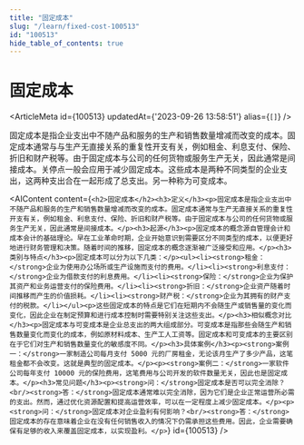 ```yaml
---
title: "固定成本"
slug: "/learn/fixed-cost-100513"
id: "100513"
hide_table_of_contents: true
---
```



# 固定成本

<ArticleMeta id={100513} updatedAt={'2023-09-26 13:58:51'} alias={`[]`} />
<div className='border-solid border-b border-t-0 my-4 border-[var(--ifm-color-gray-300)]' />

固定成本是指企业支出中不随产品和服务的生产和销售数量增减而改变的成本。固定成本通常与与生产无直接关系的重复性开支有关，例如租金、利息支付、保险、折旧和财产税等。由于固定成本与公司的任何货物或服务生产无关，因此通常是间接成本。关停点一般会应用于减少固定成本。这些成本是两种不同类型的企业支出，这两种支出合在一起形成了总支出。另一种称为可变成本。

<AIContent content={`<h2>固定成本</h2><h3>定义</h3><p>固定成本是指企业支出中不随产品和服务的生产和销售数量增减而改变的成本。固定成本通常与生产无直接关系的重复性开支有关，例如租金、利息支付、保险、折旧和财产税等。由于固定成本与公司的任何货物或服务生产无关，因此通常是间接成本。</p><h3>起源</h3><p>固定成本的概念源自管理会计和成本会计的基础理论。早在工业革命时期，企业开始意识到需要区分不同类型的成本，以便更好地进行财务管理和决策。随着时间的推移，固定成本的概念逐渐被广泛接受和应用。</p><h3>类别与特点</h3><p>固定成本可以分为以下几类：</p><ul><li><strong>租金：</strong>企业为使用办公场所或生产设施而支付的费用。</li><li><strong>利息支付：</strong>企业为借款支付的利息费用。</li><li><strong>保险：</strong>企业为保护其资产和业务运营支付的保险费用。</li><li><strong>折旧：</strong>企业资产随着时间推移而产生的价值损耗。</li><li><strong>财产税：</strong>企业为其拥有的财产支付的税款。</li></ul><p>这些固定成本的特点是它们在短期内不会随生产或销售量的变化而变化，因此企业在制定预算和进行成本控制时需要特别关注这些支出。</p><h3>相似概念对比</h3><p>固定成本与可变成本是企业总支出的两大组成部分。可变成本是指那些会随生产和销售数量变化而变化的成本，例如原材料成本、生产工人工资等。固定成本和可变成本的主要区别在于它们对生产和销售数量变化的敏感度不同。</p><h3>具体案例</h3><p><strong>案例一：</strong>一家制造公司每月支付 5000 元的厂房租金，无论该月生产了多少产品，这笔租金都不会改变。这就是典型的固定成本。</p><p><strong>案例二：</strong>一家软件公司每年支付 10000 元的保险费用，这笔费用与公司开发的软件数量无关，因此也是固定成本。</p><h3>常见问题</h3><p><strong>问：</strong>固定成本是否可以完全消除？<br/><strong>答：</strong>固定成本通常难以完全消除，因为它们是企业正常运营所必需的支出。然而，通过优化资源配置和提高运营效率，可以在一定程度上减少固定成本。</p><p><strong>问：</strong>固定成本对企业盈利有何影响？<br/><strong>答：</strong>固定成本的存在意味着企业在没有任何销售收入的情况下仍需承担这些费用。因此，企业需要确保有足够的收入来覆盖固定成本，以实现盈利。</p>`} id={100513} />
